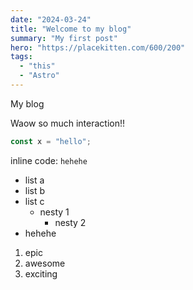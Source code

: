 ```yaml
---
date: "2024-03-24"
title: "Welcome to my blog"
summary: "My first post"
hero: "https://placekitten.com/600/200"
tags:
  - "this"
  - "Astro"
---
```



My blog

<SolidComponent client:load />

Waow so much interaction!!

```js
const x = "hello";
```

inline code: `hehehe`

- list a
- list b
- list c
  - nesty 1
    - nesty 2
- hehehe

1. epic
2. awesome
3. exciting
